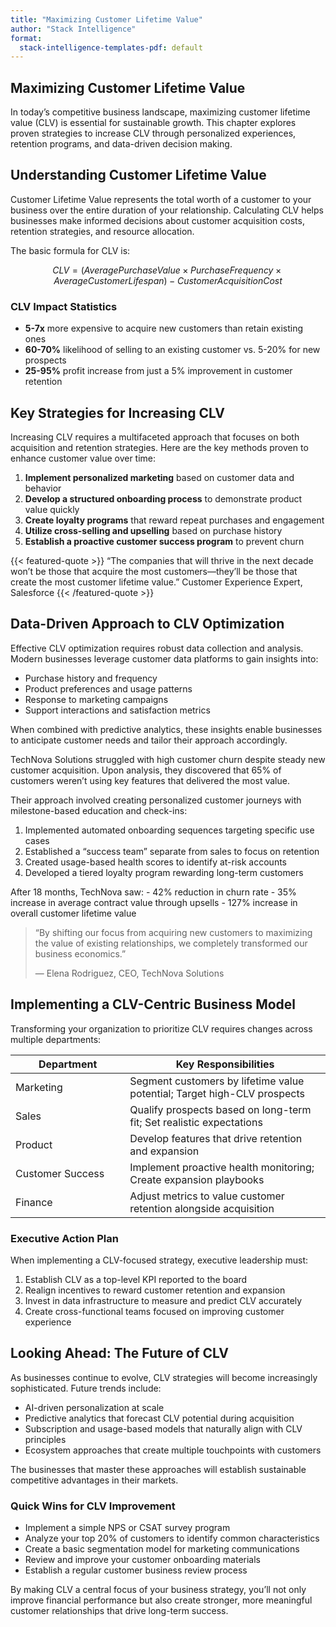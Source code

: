 ```yaml
---
title: "Maximizing Customer Lifetime Value"
author: "Stack Intelligence"
format: 
  stack-intelligence-templates-pdf: default
---
```


::: {.chapter-header}
# Maximizing Customer Lifetime Value

In today's competitive business landscape, maximizing customer lifetime value (CLV) is essential for sustainable growth. This chapter explores proven strategies to increase CLV through personalized experiences, retention programs, and data-driven decision making.
:::

## Understanding Customer Lifetime Value

Customer Lifetime Value represents the total worth of a customer to your business over the entire duration of your relationship. Calculating CLV helps businesses make informed decisions about customer acquisition costs, retention strategies, and resource allocation.

The basic formula for CLV is:

$$CLV = (Average Purchase Value × Purchase Frequency × Average Customer Lifespan) - Customer Acquisition Cost$$

::: {.callout-note}
### CLV Impact Statistics

- **5-7x** more expensive to acquire new customers than retain existing ones
- **60-70%** likelihood of selling to an existing customer vs. 5-20% for new prospects
- **25-95%** profit increase from just a 5% improvement in customer retention
:::

## Key Strategies for Increasing CLV

Increasing CLV requires a multifaceted approach that focuses on both acquisition and retention strategies. Here are the key methods proven to enhance customer value over time:

::: {.listicle title="Top Strategies for Boosting CLV"}
1. **Implement personalized marketing** based on customer data and behavior
2. **Develop a structured onboarding process** to demonstrate product value quickly
3. **Create loyalty programs** that reward repeat purchases and engagement
4. **Utilize cross-selling and upselling** based on purchase history
5. **Establish a proactive customer success program** to prevent churn
:::

{{< featured-quote >}}
"The companies that will thrive in the next decade won't be those that acquire the most customers—they'll be those that create the most customer lifetime value."
Customer Experience Expert, Salesforce
{{< /featured-quote >}}

## Data-Driven Approach to CLV Optimization

Effective CLV optimization requires robust data collection and analysis. Modern businesses leverage customer data platforms to gain insights into:

- Purchase history and frequency
- Product preferences and usage patterns
- Response to marketing campaigns
- Support interactions and satisfaction metrics

When combined with predictive analytics, these insights enable businesses to anticipate customer needs and tailor their approach accordingly.

::: {.case-study company="TechNova Solutions" segment="B2B SaaS" revenue="$12M Annual" challenge="High customer acquisition costs with low retention" outcome="127% increase in CLV over 18 months"}
TechNova Solutions struggled with high customer churn despite steady new customer acquisition. Upon analysis, they discovered that 65% of customers weren't using key features that delivered the most value.

Their approach involved creating personalized customer journeys with milestone-based education and check-ins:

1. Implemented automated onboarding sequences targeting specific use cases
2. Established a "success team" separate from sales to focus on retention
3. Created usage-based health scores to identify at-risk accounts
4. Developed a tiered loyalty program rewarding long-term customers

After 18 months, TechNova saw:
- 42% reduction in churn rate
- 35% increase in average contract value through upsells
- 127% increase in overall customer lifetime value

> "By shifting our focus from acquiring new customers to maximizing the value of existing relationships, we completely transformed our business economics."
>
> — Elena Rodriguez, CEO, TechNova Solutions
:::

## Implementing a CLV-Centric Business Model

Transforming your organization to prioritize CLV requires changes across multiple departments:

| Department | Key Responsibilities |
|------------|---------------------|
| Marketing | Segment customers by lifetime value potential; Target high-CLV prospects |
| Sales | Qualify prospects based on long-term fit; Set realistic expectations |
| Product | Develop features that drive retention and expansion |
| Customer Success | Implement proactive health monitoring; Create expansion playbooks |
| Finance | Adjust metrics to value customer retention alongside acquisition |

::: {.callout-important}
### Executive Action Plan
When implementing a CLV-focused strategy, executive leadership must:

1. Establish CLV as a top-level KPI reported to the board
2. Realign incentives to reward customer retention and expansion
3. Invest in data infrastructure to measure and predict CLV accurately
4. Create cross-functional teams focused on improving customer experience
:::

## Looking Ahead: The Future of CLV

As businesses continue to evolve, CLV strategies will become increasingly sophisticated. Future trends include:

- AI-driven personalization at scale
- Predictive analytics that forecast CLV potential during acquisition
- Subscription and usage-based models that naturally align with CLV principles
- Ecosystem approaches that create multiple touchpoints with customers

The businesses that master these approaches will establish sustainable competitive advantages in their markets.

::: {.callout-tip}
### Quick Wins for CLV Improvement

- Implement a simple NPS or CSAT survey program
- Analyze your top 20% of customers to identify common characteristics
- Create a basic segmentation model for marketing communications
- Review and improve your customer onboarding materials
- Establish a regular customer business review process
:::

By making CLV a central focus of your business strategy, you'll not only improve financial performance but also create stronger, more meaningful customer relationships that drive long-term success.